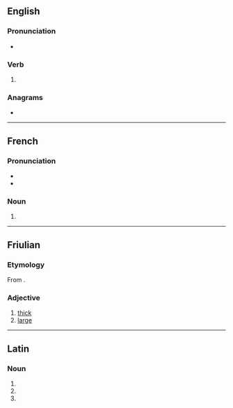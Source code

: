 ==English==

===Pronunciation===
* {{IPA|/ˈɡɹuːz/|lang=en}}
{{rfap|lang=en}}

===Verb===
{{head|en|verb form}}

# {{en-third-person singular of|grue}}

===Anagrams===
* {{anagrams|en|a=egrsu|Ruges|surge|urges}}

----

==French==

===Pronunciation===
* {{fr-IPA}}
* {{audio|Fr-grue.ogg|audio|lang=fr}}

===Noun===
{{head|fr|noun plural form|g=f}}

# {{plural of|grue|lang=fr}}

----

==Friulian==

===Etymology===
From {{inh|fur|la|grossus}}.

===Adjective===
{{head|fur|adjective}}

# [[thick]]
# [[large]]

----

==Latin==

===Noun===
{{la-noun-form|gruēs}}

# {{inflection of|grūs||nom|p|lang=la}}
# {{inflection of|grūs||acc|p|lang=la}}
# {{inflection of|grūs||voc|p|lang=la}}